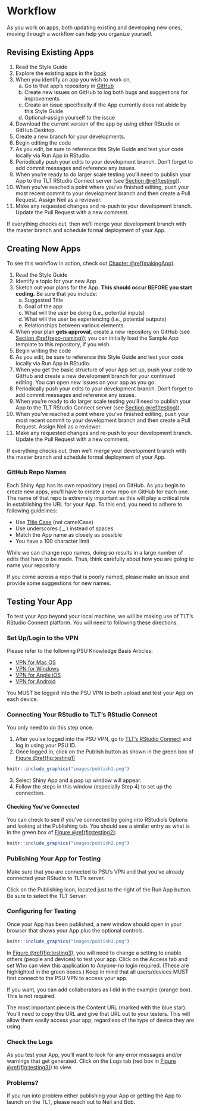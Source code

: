 # Workflow {#workflow}

As you work on apps, both updating existing and developing new ones, moving through a workflow can help you organize yourself.


## Revising Existing Apps

1. Read the Style Guide
2. Explore the existing apps in the [book](https://sites.psu.edu/shinyapps/)
3. When you identify an app you wish to work on,
    a. Go to that app's repository in [GitHub](https://github.com/EducationShinyAppTeam)
    b. Create new issues on GitHub to log both bugs and suggestions for improvements
    c. Create an issue specifically if the App currently does not abide by this Style Guide
    d. Optional--assign yourself to the issue
4. Download the current version of the app by using either RStudio or GitHub Desktop.
5. Create a new branch for your developments.
6. Begin editing the code
7. As you edit, be sure to reference this Style Guide and test your code locally via Run App in RStudio.
8. Periodically push your edits to your development branch. Don't forget to add commit messages and reference any issues.
9. When you're ready to do larger scale testing you'll need to publish your App to the TLT RStudio Connect server (see [Section \@ref(testing)](#testing)).
10. When you've reached a point where you've finished editing, push your most recent commit to your development branch and then create a Pull Request. Assign Neil as a reviewer.
11. Make any requested changes and re-push to your development branch. Update the Pull Request with a new comment.

If everything checks out, then we'll merge your development branch with the master branch and schedule formal deployment of your App.

## Creating New Apps
To see this workflow in action, check out [Chapter \@ref(makingApp)](#makingApp).

1. Read the Style Guide
2. Identify a topic for your new App
3. Sketch out your plans for the App. __This should occur BEFORE you start coding.__ Be sure that you include:
    a. Suggested Title
    b. Goal of the app
    c. What will the user be doing (i.e., potential inputs)
    d. What will the user be experiencing (i.e., potential outputs)
    e. Relationships between various elements.
4. When your plan __gets approval__, create a new repository on GitHub (see [Section \@ref(repo-naming)](#repo-naming)); you can initially load the Sample App template to this repository, if you wish.
5. Begin writing the code
6. As you edit, be sure to reference this Style Guide and test your code locally via Run App in RStudio.
7. When you get the basic structure of your App set up, push your code to GitHub and create a new development branch for your continued editing. You can open new issues on your app as you go.
8. Periodically push your edits to your development branch. Don't forget to add commit messages and reference any issues.
9. When you're ready to do larger scale testing you'll need to publish your App to the TLT RStudio Connect server (see [Section \@ref(testing)](#testing)).
10. When you've reached a point where you've finished editing, push your most recent commit to your development branch and then create a Pull Request. Assign Neil as a reviewer.
11. Make any requested changes and re-push to your development branch. Update the Pull Request with a new comment.

If everything checks out, then we'll merge your development branch with the master branch and schedule formal deployment of your App.

### GitHub Repo Names {#repo-naming}

Each Shiny App has its own repository (repo) on GitHub. As you begin to create new apps, you'll have to create a new repo on GitHub for each one. The name of that repo is extremely important as this will play a critical role in establishing the URL for your App. To this end, you need to adhere to following guidelines:

+ Use [Title Case](https://en.wikipedia.org/wiki/Letter_case#Title_case) (not camelCase)
+ Use underscores ( _ ) instead of spaces
+ Match the App name as closely as possible
+ You have a 100 character limit

While we can change repo names, doing so results in a large number of edits that have to be made. Thus, think carefully about how you are going to name your repository. 

If you come across a repo that is poorly named, please make an issue and provide some suggestions for new names.

## Testing Your App {#testing}

To test your App beyond your local machine, we will be making use of TLT's RStudio Connect platform. You will need to following these directions.

### Set Up/Login to the VPN
Please refer to the following PSU Knowledge Basis Articles:

+ [VPN for Mac OS](https://pennstate.service-now.com/sp?id=kb_article&sys_id=c628298bdb1d6f44a318fb671d961971)
+ [VPN for Windows](https://pennstate.service-now.com/sp?id=kb_article_view&sys_kb_id=c151310cdb85abc84222778ebf961957)
+ [VPN for Apple iOS](https://pennstate.service-now.com/sp?id=kb_article_view&sys_kb_id=1de84eb6dbd5ab44a318fb671d9619a5)
+ [VPN for Android](https://pennstate.service-now.com/sp?id=kb_article_view&sys_kb_id=a35e0a7edb59ab44a318fb671d961964)

You MUST be logged into the PSU VPN to both upload and test your App on each device.

### Connecting Your RStudio to TLT's RStudio Connect
You only need to do this step once.

1. After you've logged into the PSU VPN, go to [TLT's RStudio Connect](https://rstudio-connect.tlt.psu.edu:3939/connect) and log in using your PSU ID.
2. Once logged in, click on the Publish button as shown in the green box of [Figure \@ref(fig:testing1)](#fig:testing1)
```r
knitr::include_graphics("images/publish1.png")
```
3. Select Shiny App and a pop up window will appear.
4. Follow the steps in this window (especially Step 4) to set up the connection.

#### Checking You've Connected
You can check to see if you've connected by going into RStudio's Options and looking at the Publishing tab. You should see a similar entry as what is in the green box of [Figure \@ref(fig:testing2)](#fig:testing2):
```r
knitr::include_graphics("images/publish2.png")
```

### Publishing Your App for Testing
Make sure that you are connected to PSU's VPN and that you've already connected your RStudio to TLT's server. 

Click on the Publishing Icon, located just to the right of the Run App button. Be sure to select the TLT Server.

### Configuring for Testing
Once your App has been published, a new window should open in your browser that shows your App plus the optional controls. 
```r
knitr::include_graphics("images/publish3.png")
```
In [Figure \@ref(fig:testing3)](#fig:testing3), you will need to change a setting to enable others (people and devices) to test your app. Click on the Access tab and set Who can view this application to Anyone-no login required. (These are highlighted in the green boxes.) Keep in mind that all users/devices MUST first connect to the PSU VPN to access your app.

If you want, you can add collaborators as I did in the example (orange box). This is not required.

The most important piece is the Content URL (marked with the blue star). You'll need to copy this URL and give that URL out to your testers. This will allow them easily access your app, regardless of the type of device they are using.

### Check the Logs
As you test your App, you'll want to look for any error messages and/or warnings that get generated. Click on the Logs tab (red box in [Figure \@ref(fig:testing3)](#fig:testing3)) to view.

### Problems?
If you run into problem either publishing your App or getting the App to launch on the TLT, please reach out to Neil and Bob. 

